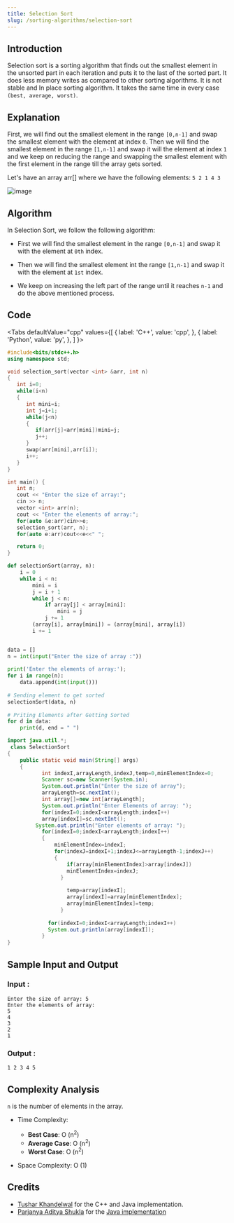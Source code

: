 ```yaml
---
title: Selection Sort
slug: /sorting-algorithms/selection-sort
---
```


## Introduction

Selection sort is a sorting algorithm that finds out the smallest element in the unsorted part in each iteration and puts it to the last of the sorted part. It does less memory writes as compared to other sorting algorithms. It is not stable and In place sorting algorithm. It takes the same time in every case `(best, average, worst)`.

## Explanation 

First, we will find out the smallest element in the range `[0,n-1]` and swap the smallest element with the element at index `0`. Then we will find the smallest element in the range `[1,n-1]` and swap it will the element at index `1` and we keep on reducing the range and swapping the smallest element with the first element in the range till the array gets sorted.

Let's have an array arr[] where we have the following elements: `5 2 1 4 3`

![image](https://user-images.githubusercontent.com/70858557/114912892-2b817f00-9e3e-11eb-9c58-18d988d27345.PNG)


## Algorithm

In Selection Sort, we follow the following algorithm:

- First we will find the smallest element in the range `[0,n-1]` and swap it with the element at `0th` index.

- Then we will find the smallest element int the range `[1,n-1]` and swap it with the element at `1st` index.

- We keep on increasing the left part of the range until it reaches `n-1` and do the above mentioned process.

## Code


<Tabs
  defaultValue="cpp"
  values={[
    { label: 'C++', value: 'cpp', },
    { label: 'Python', value: 'py', },
  ]
}>
<TabItem value="cpp">

```cpp
#include<bits/stdc++.h>
using namespace std;

void selection_sort(vector <int> &arr, int n) 
{
   int i=0;
   while(i<n)
   {
      int mini=i;
      int j=i+1;
      while(j<n)
      {
         if(arr[j]<arr[mini])mini=j;
         j++;
      }
      swap(arr[mini],arr[i]);
      i++;
   }   
}

int main() {
   int n;
   cout << "Enter the size of array:";
   cin >> n;
   vector <int> arr(n);
   cout << "Enter the elements of array:";
   for(auto &e:arr)cin>>e;
   selection_sort(arr, n);
   for(auto e:arr)cout<<e<<" ";

   return 0;
}
```
</TabItem>

<TabItem value="py">

```python   
def selectionSort(array, n):
	i = 0
	while i < n:
		mini = i
		j = i + 1
		while j < n:
			if array[j] < array[mini]:
				mini = j
			j += 1
		(array[i], array[mini]) = (array[mini], array[i])
		i += 1       	


data = []
n = int(input("Enter the size of array :"))
 
print('Enter the elements of array:');
for i in range(n):
    data.append(int(input()))
    
# Sending element to get sorted
selectionSort(data, n)
 
# Priting Elements after Getting Sorted
for d in data:
    print(d, end = " ")
```
</TabItem>

<TabItem value="java">

```java
import java.util.*;
 class SelectionSort
{
	public static void main(String[] args)
    {
		   int indexI,arrayLength,indexJ,temp=0,minElementIndex=0;
		   Scanner sc=new Scanner(System.in);
		   System.out.println("Enter the size of array");
		   arrayLength=sc.nextInt();
		   int array[]=new int[arrayLength];
		   System.out.println("Enter Elements of array: ");
		   for(indexI=0;indexI<arrayLength;indexI++)
		   array[indexI]=sc.nextInt();
         System.out.println("Enter elements of array: ");
		   for(indexI=0;indexI<arrayLength;indexI++)
		   {   
		       minElementIndex=indexI;
		       for(indexJ=indexI+1;indexJ<=arrayLength-1;indexJ++)
		       {
		           if(array[minElementIndex]>array[indexJ])
		           minElementIndex=indexJ;
		         }
		           
		           temp=array[indexI];
		           array[indexI]=array[minElementIndex];
		           array[minElementIndex]=temp;
		         }
		     
		     for(indexI=0;indexI<arrayLength;indexI++)
		     System.out.println(array[indexI]);
		   }
}
```

</TabItem>

</Tabs>

## Sample Input and Output

### Input :

```
Enter the size of array: 5
Enter the elements of array:
5
4 
3 
2 
1 
```
### Output :
```
1 2 3 4 5
```

## Complexity Analysis
 
`n` is the number of elements in the array.

- Time Complexity:

  - **Best Case**: O (n<sup>2</sup>)
  - **Average Case**: O (n<sup>2</sup>)
  - **Worst Case**: O (n<sup>2</sup>)

- Space Complexity: O (1)

## Credits

- [Tushar Khandelwal](https://github.com/tk315) for the C++ and Java implementation.
- [Parjanya Aditya Shukla](https://github.com/parjanyaacoder) for the [Java implementation](https://github.com/TesseractCoding/NeoAlgo/blob/master/Java/sort/SelectionSort.java)

